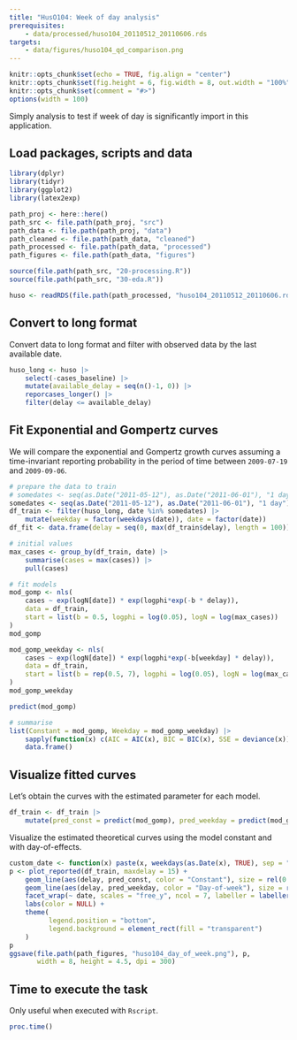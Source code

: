 ```yaml
---
title: "HusO104: Week of day analysis"
prerequisites:
    - data/processed/huso104_20110512_20110606.rds
targets:
    - data/figures/huso104_qd_comparison.png
---
```


```r
knitr::opts_chunk$set(echo = TRUE, fig.align = "center")
knitr::opts_chunk$set(fig.height = 6, fig.width = 8, out.width = "100%")
knitr::opts_chunk$set(comment = "#>")
options(width = 100)
```

Simply analysis to test if week of day is significantly import in this application.

## Load packages, scripts and data

```r
library(dplyr)
library(tidyr)
library(ggplot2)
library(latex2exp)

path_proj <- here::here()
path_src <- file.path(path_proj, "src")
path_data <- file.path(path_proj, "data")
path_cleaned <- file.path(path_data, "cleaned")
path_processed <- file.path(path_data, "processed")
path_figures <- file.path(path_data, "figures")

source(file.path(path_src, "20-processing.R"))
source(file.path(path_src, "30-eda.R"))

huso <- readRDS(file.path(path_processed, "huso104_20110512_20110606.rds"))
```

## Convert to long format

Convert data to long format and filter with observed data by the last available date.

```r
huso_long <- huso |>
    select(-cases_baseline) |>
    mutate(available_delay = seq(n()-1, 0)) |>
    reporcases_longer() |>
    filter(delay <= available_delay)
```

## Fit Exponential and Gompertz curves

We will compare the exponential and Gompertz growth curves assuming a time-invariant
reporting probability in the period of time between `2009-07-19` and `2009-09-06`.

```r
# prepare the data to train
# somedates <- seq(as.Date("2011-05-12"), as.Date("2011-06-01"), "1 day")
somedates <- seq(as.Date("2011-05-12"), as.Date("2011-06-01"), "1 day")
df_train <- filter(huso_long, date %in% somedates) |>
    mutate(weekday = factor(weekdays(date)), date = factor(date))
df_fit <- data.frame(delay = seq(0, max(df_train$delay), length = 100))

# initial values
max_cases <- group_by(df_train, date) |>
    summarise(cases = max(cases)) |>
    pull(cases)

# fit models
mod_gomp <- nls(
    cases ~ exp(logN[date]) * exp(logphi*exp(-b * delay)),
    data = df_train,
    start = list(b = 0.5, logphi = log(0.05), logN = log(max_cases))
)
mod_gomp

mod_gomp_weekday <- nls(
    cases ~ exp(logN[date]) * exp(logphi*exp(-b[weekday] * delay)),
    data = df_train,
    start = list(b = rep(0.5, 7), logphi = log(0.05), logN = log(max_cases))
)
mod_gomp_weekday

predict(mod_gomp)

# summarise
list(Constant = mod_gomp, Weekday = mod_gomp_weekday) |>
    sapply(function(x) c(AIC = AIC(x), BIC = BIC(x), SSE = deviance(x))) |>
    data.frame()
```

## Visualize fitted curves

Let's obtain the curves with the estimated parameter for each model.

```r
df_train <- df_train |>
    mutate(pred_const = predict(mod_gomp), pred_weekday = predict(mod_gomp_weekday))

```

Visualize the estimated theoretical curves using the model constant and with
day-of-effects.

```r
custom_date <- function(x) paste(x, weekdays(as.Date(x), TRUE), sep = ": ")
p <- plot_reported(df_train, maxdelay = 15) +
    geom_line(aes(delay, pred_const, color = "Constant"), size = rel(0.5)) +
    geom_line(aes(delay, pred_weekday, color = "Day-of-week"), size = rel(0.5)) +
    facet_wrap(~ date, scales = "free_y", ncol = 7, labeller = labeller(date = custom_date)) +
    labs(color = NULL) +
    theme(
          legend.position = "bottom",
          legend.background = element_rect(fill = "transparent")
    )
p
ggsave(file.path(path_figures, "huso104_day_of_week.png"), p,
       width = 8, height = 4.5, dpi = 300)
```

## Time to execute the task

Only useful when executed with `Rscript`.

```r
proc.time()
```
